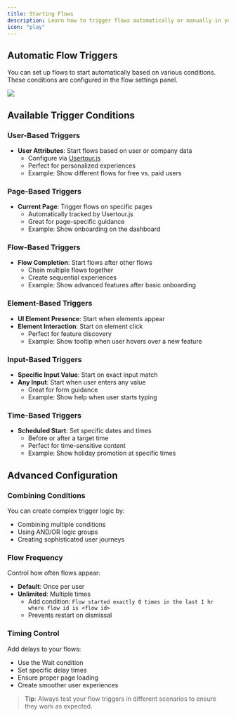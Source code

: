 ```yaml
---
title: Starting Flows
description: Learn how to trigger flows automatically or manually in your application
icon: "play"
---
```


## Automatic Flow Triggers

You can set up flows to start automatically based on various conditions. These conditions are configured in the flow settings panel.

![](/images/conditions.png)

## Available Trigger Conditions

### User-Based Triggers
- **User Attributes**: Start flows based on user or company data
  - Configure via [Usertour.js](/developers/usertourjs-reference/installation)
  - Perfect for personalized experiences
  - Example: Show different flows for free vs. paid users

### Page-Based Triggers
- **Current Page**: Trigger flows on specific pages
  - Automatically tracked by Usertour.js
  - Great for page-specific guidance
  - Example: Show onboarding on the dashboard

### Flow-Based Triggers
- **Flow Completion**: Start flows after other flows
  - Chain multiple flows together
  - Create sequential experiences
  - Example: Show advanced features after basic onboarding

### Element-Based Triggers
- **UI Element Presence**: Start when elements appear
- **Element Interaction**: Start on element click
  - Perfect for feature discovery
  - Example: Show tooltip when user hovers over a new feature

### Input-Based Triggers
- **Specific Input Value**: Start on exact input match
- **Any Input**: Start when user enters any value
  - Great for form guidance
  - Example: Show help when user starts typing

### Time-Based Triggers
- **Scheduled Start**: Set specific dates and times
  - Before or after a target time
  - Perfect for time-sensitive content
  - Example: Show holiday promotion at specific times

## Advanced Configuration

### Combining Conditions
You can create complex trigger logic by:
- Combining multiple conditions
- Using AND/OR logic groups
- Creating sophisticated user journeys

### Flow Frequency
Control how often flows appear:
- **Default**: Once per user
- **Unlimited**: Multiple times
  - Add condition: `Flow started exactly 0 times in the last 1 hr where flow id is <flow id>`
  - Prevents restart on dismissal

### Timing Control
Add delays to your flows:
- Use the Wait condition
- Set specific delay times
- Ensure proper page loading
- Create smoother user experiences

> **Tip**: Always test your flow triggers in different scenarios to ensure they work as expected.